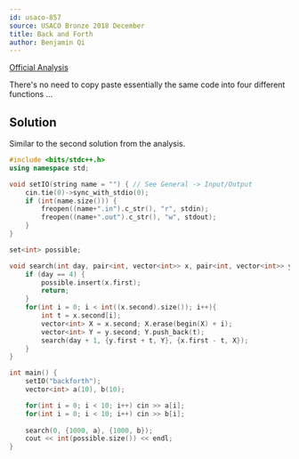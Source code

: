 ```yaml
---
id: usaco-857
source: USACO Bronze 2018 December
title: Back and Forth
author: Benjamin Qi
---
```


[Official Analysis](http://www.usaco.org/current/data/sol_backforth_bronze_dec18.html)

There's no need to copy paste essentially the same code into four different functions ...

## Solution

Similar to the second solution from the analysis.

```cpp
#include <bits/stdc++.h>
using namespace std;

void setIO(string name = "") { // See General -> Input/Output
	cin.tie(0)->sync_with_stdio(0); 
	if (int(name.size())) {
		freopen((name+".in").c_str(), "r", stdin); 
		freopen((name+".out").c_str(), "w", stdout);
	}
}

set<int> possible;

void search(int day, pair<int, vector<int>> x, pair<int, vector<int>> y) {
	if (day == 4) {
		possible.insert(x.first);
		return;
	}
	for(int i = 0; i < int((x.second).size()); i++){
		int t = x.second[i];
		vector<int> X = x.second; X.erase(begin(X) + i);
		vector<int> Y = y.second; Y.push_back(t);
		search(day + 1, {y.first + t, Y}, {x.first - t, X});
	}
}

int main() {
	setIO("backforth");
	vector<int> a(10), b(10); 

	for(int i = 0; i < 10; i++) cin >> a[i];
	for(int i = 0; i < 10; i++) cin >> b[i];
	
	search(0, {1000, a}, {1000, b});
	cout << int(possible.size()) << endl;
}
```

